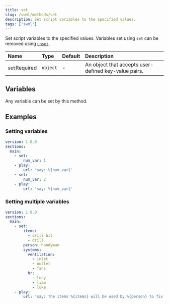 ```yaml
---
title: set
slug: /swml/methods/set
description: Set script variables to the specified values.
tags: ['swml']
---
```


Set script variables to the specified values. Variables set using `set` can be removed
using [`unset`](./unset.mdx).

| Name                                                | Type     | Default | Description                                          |
|:----------------------------------------------------|:---------|:--------|:-----------------------------------------------------|
| `set`<span className="required-arg">Required</span> | `object` | -       | An object that accepts user-defined key-value pairs. |


## **Variables**

Any variable can be set by this method.

## **Examples**

### Setting variables

```yaml andJson
version: 1.0.0
sections:
  main:
    - set:
        num_var: 1
    - play:
        url: 'say: %{num_var}'
    - set:
        num_var: 2
    - play:
        url: 'say: %{num_var}'
```

### Setting multiple variables

```yaml andJson
version: 1.0.0
sections:
  main:
    - set:
        items:
          - drill bit
          - drill
        person: handyman
        systems:
          ventilation:
            - inlet
            - outlet
            - fans
          hr:
            - lucy
            - liam
            - luke
    - play:
        url: 'say: The items %{items} will be used by %{person} to fix %{systems.ventilation}.'
```
